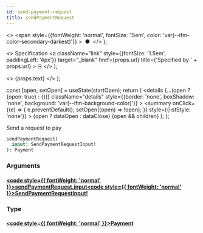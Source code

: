 ```yaml
---
id: send-payment-request
title: sendPaymentRequest
---
```


  <>
    <span
      style={{fontWeight: 'normal', fontSize: '.5em', color: 'var(--ifm-color-secondary-darkest)'}}
    >
      &nbsp;●&nbsp;
    </span>
  </>
);

  <>
    Specification
    <a
      className="link"
      style={{fontSize: '1.5em', paddingLeft: '4px'}}
      target="_blank"
      href={props.url}
      title={'Specified by ' + props.url}
    >
      ⎘
    </a>
  </>
);

  <>
    <span className={props.class}>{props.text}</span>
  </>
);


  const [open, setOpen] = useState(startOpen);
  return (
    <details
      {...(open ? {open: true} : {})}
      className="details"
      style={{border: 'none', boxShadow: 'none', background: 'var(--ifm-background-color)'}}
    >
      <summary
        onClick={(e) => {
          e.preventDefault();
          setOpen((open) => !open);
        }}
        style={{listStyle: 'none'}}
      >
        {open ? dataOpen : dataClose}
      </summary>
      {open && children}
    </details>
  );
};

Send a request to pay

```graphql
sendPaymentRequest(
  input: SendPaymentRequestInput!
): Payment
```

### Arguments

#### [<code style={{ fontWeight: 'normal' }}>sendPaymentRequest.<b>input</b></code>](#)<Bullet />[<code style={{ fontWeight: 'normal' }}><b>SendPaymentRequestInput!</b></code>](/docs/apis/graphql/types/inputs/send-payment-request-input.mdx) <Badge class="badge badge--secondary badge--non_null" text="non-null"/> <Badge class="badge badge--secondary " text="input"/>

### Type

#### [<code style={{ fontWeight: 'normal' }}><b>Payment</b></code>](/docs/apis/graphql/types/objects/payment.mdx) <Badge class="badge badge--secondary " text="object"/>
